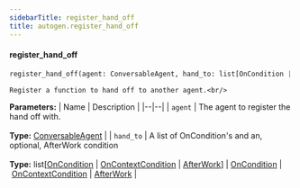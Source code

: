 ```yaml
---
sidebarTitle: register_hand_off
title: autogen.register_hand_off
---
```


<code class="doc-symbol doc-symbol-heading doc-symbol-function"></code>
#### register_hand_off

```python
register_hand_off(agent: ConversableAgent, hand_to: list[OnCondition | OnContextCondition | AfterWork] | OnCondition | OnContextCondition | AfterWork) -> None
```

    Register a function to hand off to another agent.<br/>

<b>Parameters:</b>
| Name | Description |
|--|--|
| `agent` | The agent to register the hand off with.<br/><br/>**Type:** [ConversableAgent](/docs/api-reference/autogen/ConversableAgent) |
| `hand_to` | A list of OnCondition's and an, optional, AfterWork condition<br/><br/>**Type:** list[[OnCondition](/docs/api-reference/autogen/OnCondition) \| [OnContextCondition](/docs/api-reference/autogen/OnContextCondition) \| [AfterWork](/docs/api-reference/autogen/AfterWork)] \| [OnCondition](/docs/api-reference/autogen/OnCondition) \| [OnContextCondition](/docs/api-reference/autogen/OnContextCondition) \| [AfterWork](/docs/api-reference/autogen/AfterWork) |

<br />